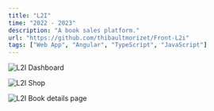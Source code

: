 ```yaml
---
title: "L2I"
time: "2022 - 2023"
description: "A book sales platform."
url: "https://github.com/thibaultmorizet/Front-L2i"
tags: ["Web App", "Angular", "TypeScript", "JavaScript"]
---
```

 
<Image
  src="/projects/L2I/floating.png"
  alt="L2I Dashboard"
  width={1726}
  height={926}
  caption="Home page with best seller carousel."
/>

<Image
  src="/projects/L2I/shop.png"
  alt="L2I Shop"
  width={2858}
  height={1456}
  caption="Shop page of application, including different filter and sort components."
/>

<Image
  src="/projects/L2I/book.png"
  alt="L2I Book details page"
  width={1098}
  height={954}
  caption="Book details page, with title, summary, price and general info."
/>

